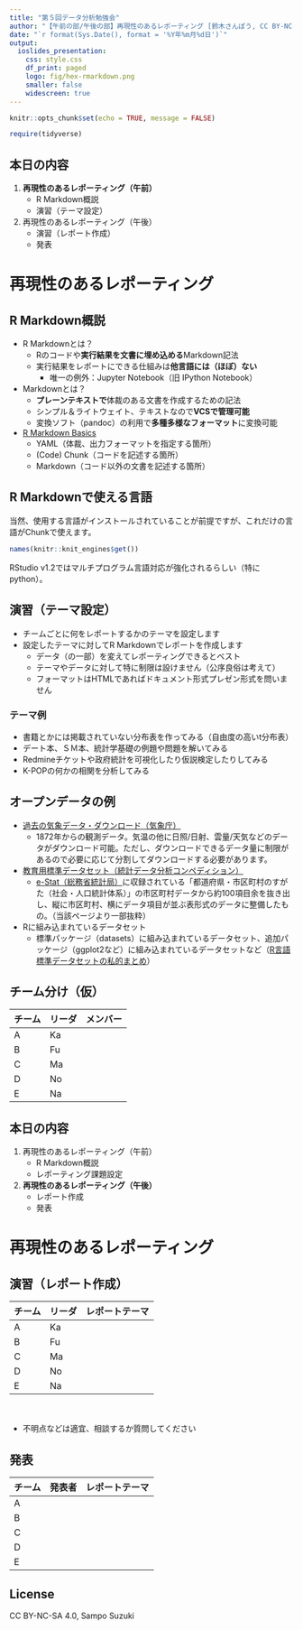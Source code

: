 ```yaml
---
title: "第５回データ分析勉強会"
author: "【午前の部/午後の部】再現性のあるレポーティング [鈴木さんぽう, CC BY-NC-SA 4.0]"
date: "`r format(Sys.Date(), format = '%Y年%m月%d日')`"
output:
  ioslides_presentation:
    css: style.css
    df_print: paged
    logo: fig/hex-rmarkdown.png
    smaller: false
    widescreen: true
---
```


```r
knitr::opts_chunk$set(echo = TRUE, message = FALSE)

require(tidyverse)
```


## 本日の内容
1. **再現性のあるレポーティング（午前）**
    * R Markdown概説
    * 演習（テーマ設定）
1. 再現性のあるレポーティング（午後）
    * 演習（レポート作成）
    * 発表

# 再現性のあるレポーティング

## R Markdown概説
* R Markdownとは？
    * Rのコードや**実行結果を文書に埋め込める**Markdown記法
    * 実行結果をレポートにできる仕組みは**他言語には（ほぼ）ない**
        * 唯一の例外：Jupyter Notebook（旧 IPython Notebook）
* Markdownとは？
    * **プレーンテキストで**体裁のある文書を作成するための記法
    * シンプル＆ライトウェイト、テキストなので**VCSで管理可能**
    * 変換ソフト（pandoc）の利用で**多種多様なフォーマット**に変換可能
* [R Markdown Basics](https://k-metrics.github.io/cabinet/communicate/rmd_basics.html)
    * YAML（体裁、出力フォーマットを指定する箇所）
    * (Code) Chunk（コードを記述する箇所）
    * Markdown（コード以外の文書を記述する箇所）


## R Markdownで使える言語
当然、使用する言語がインストールされていることが前提ですが、これだけの言語がChunkで使えます。
```r
names(knitr::knit_engines$get())
```

RStudio v1.2ではマルチプログラム言語対応が強化されるらしい（特にpython）。


## 演習（テーマ設定）
* チームごとに何をレポートするかのテーマを設定します
* 設定したテーマに対してR Markdownでレポートを作成します
    * データ（の一部）を変えてレポーティングできるとベスト
    * テーマやデータに対して特に制限は設けません（公序良俗は考えて）
    * フォーマットはHTMLであればドキュメント形式プレゼン形式を問いません

### テーマ例
* 書籍とかには掲載されていない分布表を作ってみる（自由度の高いt分布表）
* デート本、ＳＭ本、統計学基礎の例題や問題を解いてみる
* Redmineチケットや政府統計を可視化したり仮説検定したりしてみる
* K-POPの何かの相関を分析してみる


## オープンデータの例
* [過去の気象データ・ダウンロード（気象庁）](https://www.data.jma.go.jp/gmd/risk/obsdl/index.php)
    * 1872年からの観測データ。気温の他に日照/日射、雲量/天気などのデータがダウンロード可能。ただし、ダウンロードできるデータ量に制限があるので必要に応じて分割してダウンロードする必要があります。
* [教育用標準データセット（統計データ分析コンペディション）](https://www.nstac.go.jp/statcompe/)
    * [e-Stat（総務省統計局）](https://www.e-stat.go.jp/)に収録されている「都道府県・市区町村のすがた（社会・人口統計体系）」の市区町村データから約100項目余を抜き出し、縦に市区町村、横にデータ項目が並ぶ表形式のデータに整備したもの。（当該ページより一部抜粋）
* Rに組み込まれているデータセット
    * 標準パッケージ（datasets）に組み込まれているデータセット、追加パッケージ（ggplot2など）に組み込まれているデータセットなど（[R言語 標準データセットの私的まとめ](https://qiita.com/wakuteka/items/95ac758070f6f4d89a96)）


## チーム分け（仮）

チーム | リーダ | メンバー
-------|--------|-------------
A      | Ka   | 
B      | Fu   | 
C      | Ma   | 
D      | No   | 
E      | Na   | 


## 本日の内容
1. 再現性のあるレポーティング（午前）
    * R Markdown概説
    * レポーティング課題設定
1. **再現性のあるレポーティング（午後）**
    * レポート作成
    * 発表


# 再現性のあるレポーティング

## 演習（レポート作成）

チーム | リーダ | レポートテーマ
-------|--------|-------------
A      | Ka   | 
B      | Fu   | 
C      | Ma   | 
D      | No   | 
E      | Na   | 
　  

* 不明点などは適宜、相談するか質問してください


## 発表

チーム | 発表者 | レポートテーマ
-------|--------|-------------
A      |    | 
B      |    | 
C      |    | 
D      |    | 
E      |    | 


## License

CC BY-NC-SA 4.0, Sampo Suzuki